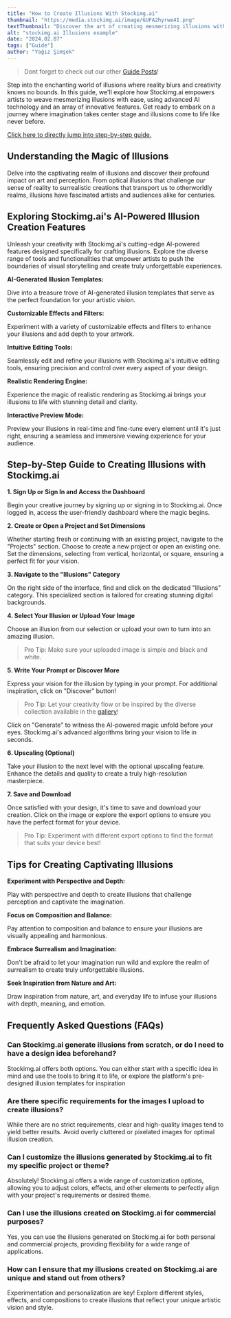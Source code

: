 ```yaml
---
title: "How to Create Illusions With Stockimg.ai"
thumbnail: "https://media.stockimg.ai/image/GUFA2hyrwe4I.png"
textThumbnail: "Discover the art of creating mesmerizing illusions with Stockimg.ai. Explore our intuitive platform's tools and templates to craft stunning visual tricks effortlessly. Unlock your creativity and captivate audiences with captivating illusions, perfect for any project or theme."
alt: "stockimg.ai Illusions example"
date: "2024.02.07"
tags: ["Guide"]
author: "Yağız Şimşek"
---
```


<CustomImage
    src="https://media.stockimg.ai/image/GUFA2hyrwe4I.png"
    alt="stockimg.ai Illusions example"
/>

> Dont forget to check out our other [Guide Posts](https://stockimg.ai/blog/guide)!

Step into the enchanting world of illusions where reality blurs and creativity knows no bounds. In this guide, we'll explore how Stockimg.ai empowers artists to weave mesmerizing illusions with ease, using advanced AI technology and an array of innovative features. Get ready to embark on a journey where imagination takes center stage and illusions come to life like never before.

[Click here to directly jump into step-by-step guide.](https://stockimg.ai/blog/design/how-to-create-illusions-with-stockimg#step-by-step-guide-to-creating-illusions-with-stockimgai)

## Understanding the Magic of Illusions

Delve into the captivating realm of illusions and discover their profound impact on art and perception. From optical illusions that challenge our sense of reality to surrealistic creations that transport us to otherworldly realms, illusions have fascinated artists and audiences alike for centuries.

## Exploring Stockimg.ai's AI-Powered Illusion Creation Features

Unleash your creativity with Stockimg.ai's cutting-edge AI-powered features designed specifically for crafting illusions. Explore the diverse range of tools and functionalities that empower artists to push the boundaries of visual storytelling and create truly unforgettable experiences.

**AI-Generated Illusion Templates:**

Dive into a treasure trove of AI-generated illusion templates that serve as the perfect foundation for your artistic vision.

**Customizable Effects and Filters:**

Experiment with a variety of customizable effects and filters to enhance your illusions and add depth to your artwork.

**Intuitive Editing Tools:**

Seamlessly edit and refine your illusions with Stockimg.ai's intuitive editing tools, ensuring precision and control over every aspect of your design.

**Realistic Rendering Engine:**

Experience the magic of realistic rendering as Stockimg.ai brings your illusions to life with stunning detail and clarity.

**Interactive Preview Mode:**

Preview your illusions in real-time and fine-tune every element until it's just right, ensuring a seamless and immersive viewing experience for your audience.

## Step-by-Step Guide to Creating Illusions with Stockimg.ai

**1. Sign Up or Sign In and Access the Dashboard**

<CustomImage
    src="https://raw.githubusercontent.com/Abdurrahman-Subh/mdx-blog/main/images/stockimg-home.png"
    alt="stockimg.ai home"
/>

Begin your creative journey by signing up or signing in to Stockimg.ai. Once logged in, access the user-friendly dashboard where the magic begins.

**2. Create or Open a Project and Set Dimensions**

<CustomImage
    src="https://raw.githubusercontent.com/Abdurrahman-Subh/mdx-blog/main/images/stockimg-dashboard.png"
    alt="stockimg.ai dashboard"
/>

Whether starting fresh or continuing with an existing project, navigate to the "Projects" section. Choose to create a new project or open an existing one. Set the dimensions, selecting from vertical, horizontal, or square, ensuring a perfect fit for your vision.

**3. Navigate to the "Illusions" Category**

<CustomImage
    src="https://raw.githubusercontent.com/Abdurrahman-Subh/mdx-blog/main/images/stockimg-illusion-category.png"
    alt="finding illusions category"
/>

On the right side of the interface, find and click on the dedicated "Illusions" category. This specialized section is tailored for creating stunning digital backgrounds.

**4. Select Your Illusion or Upload Your Image**

<CustomImage
    src="https://raw.githubusercontent.com/Abdurrahman-Subh/mdx-blog/main/images/stockimg-create-illusion.gif"
    alt="uploading images"
/>

Choose an illusion from our selection or upload your own to turn into an amazing illusion.

> Pro Tip: Make sure your uploaded image is simple and black and white.

**5. Write Your Prompt or Discover More**

<CustomImage
    src="https://raw.githubusercontent.com/Abdurrahman-Subh/mdx-blog/main/images/stockimg-create-illusion.gif"
    alt="writing prompts and generating"
/>

Express your vision for the illusion by typing in your prompt. For additional inspiration, click on "Discover" button!

> Pro Tip: Let your creativity flow or be inspired by the diverse collection available in the [gallery](https://stockimg.ai/blog/design)!

Click on "Generate" to witness the AI-powered magic unfold before your eyes. Stockimg.ai's advanced algorithms bring your vision to life in seconds.

**6. Upscaling (Optional)**

<CustomImage
    src="https://raw.githubusercontent.com/Abdurrahman-Subh/mdx-blog/main/images/stockimg-upscale-illusion.gif"
    alt="upscaling"
/>

Take your illusion to the next level with the optional upscaling feature. Enhance the details and quality to create a truly high-resolution masterpiece.

**7. Save and Download**

<CustomImage
    src="https://raw.githubusercontent.com/Abdurrahman-Subh/mdx-blog/main/images/stockimg-download-illusion.gif"
    alt="saving"
/>

Once satisfied with your design, it's time to save and download your creation. Click on the image or explore the export options to ensure you have the perfect format for your device.

> Pro Tip: Experiment with different export options to find the format that suits your device best!


## Tips for Creating Captivating Illusions

**Experiment with Perspective and Depth:**

Play with perspective and depth to create illusions that challenge perception and captivate the imagination.

**Focus on Composition and Balance:**

Pay attention to composition and balance to ensure your illusions are visually appealing and harmonious.

**Embrace Surrealism and Imagination:**

Don't be afraid to let your imagination run wild and explore the realm of surrealism to create truly unforgettable illusions.

**Seek Inspiration from Nature and Art:**

Draw inspiration from nature, art, and everyday life to infuse your illusions with depth, meaning, and emotion.

## Frequently Asked Questions (FAQs)

### Can Stockimg.ai generate illusions from scratch, or do I need to have a design idea beforehand?

Stockimg.ai offers both options. You can either start with a specific idea in mind and use the tools to bring it to life, or explore the platform's pre-designed illusion templates for inspiration

### Are there specific requirements for the images I upload to create illusions?

While there are no strict requirements, clear and high-quality images tend to yield better results. Avoid overly cluttered or pixelated images for optimal illusion creation.

### Can I customize the illusions generated by Stockimg.ai to fit my specific project or theme?

Absolutely! Stockimg.ai offers a wide range of customization options, allowing you to adjust colors, effects, and other elements to perfectly align with your project's requirements or desired theme.

### Can I use the illusions created on Stockimg.ai for commercial purposes?

Yes, you can use the illusions generated on Stockimg.ai for both personal and commercial projects, providing flexibility for a wide range of applications.

### How can I ensure that my illusions created on Stockimg.ai are unique and stand out from others?

Experimentation and personalization are key! Explore different styles, effects, and compositions to create illusions that reflect your unique artistic vision and style.

